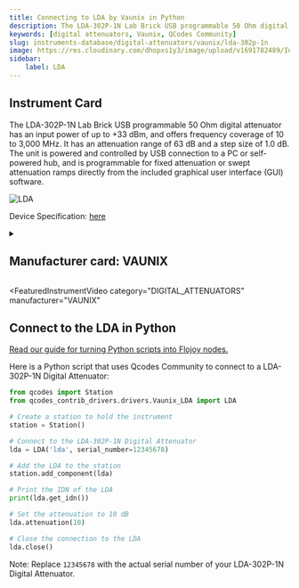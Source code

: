 ```yaml
---
title: Connecting to LDA by Vaunix in Python
description: The LDA-302P-1N Lab Brick USB programmable 50 Ohm digital attenuator has an input power of up to +33 dBm, and offers frequency coverage of 10 to 3,000 MHz. It has an attenuation range of 63 dB and a step size of 1.0 dB. The unit is powered and controlled by USB connection to a PC or self-powered hub, and is programmable for fixed attenuation or swept attenuation ramps directly from the included graphical user interface (GUI) software.
keywords: [digital attenuators, Vaunix, QCodes Community] 
slug: instruments-database/digital-attenuators/vaunix/lda-302p-1n 
image: https://res.cloudinary.com/dhopxs1y3/image/upload/v1691782489/Instruments/Digital%20Attenuator/LDA-302P-1N/LDA-302P-1N.png
sidebar:
    label: LDA 
---
```



## Instrument Card

The LDA-302P-1N Lab Brick USB programmable 50 Ohm digital attenuator has an input power of up to +33 dBm, and offers frequency coverage of 10 to 3,000 MHz. It has an attenuation range of 63 dB and a step size of 1.0 dB. The unit is powered and controlled by USB connection to a PC or self-powered hub, and is programmable for fixed attenuation or swept attenuation ramps directly from the included graphical user interface (GUI) software.

![LDA](https://res.cloudinary.com/dhopxs1y3/image/upload/v1691782489/Instruments/Digital%20Attenuator/LDA-302P-1N/LDA-302P-1N.png)

Device Specification: [here](https://vaunix.com/resources/digital%20attenuators-datasheet.pdf)

<details style={{ marginTop: "15px"}}>
<summary><h2 style={{display:'inline'}}>Manufacturer card: VAUNIX</h2></summary>

![VAUNIX](https://res.cloudinary.com/dhopxs1y3/image/upload/v1692125985/Instruments/Vendor%20Logos/Vaunix.png)

Vaunix Technology Corp. designs, manufactures, and services RF and microwave test equipment and digital radio communications products. Utilizing our deep RF and software engineering expertise, rooted in microwave radio and wireless equipment repair and testing, Vaunix developed the Lab Brick® family of electronic test products, which set a new standard for cost, size, and simplicity of wireless testing devices. Powered by a USB connection and controlled by easy-to-use, graphical-user-interface (GUI) software, Lab Bricks have been designed to meet the needs of wireless engineers and technicians who want to create flexible, customized system solutions either in the lab or in the field. We 've expanded our Lab Brick® family of electronic test products to include Attenuator Matrix solutions that double as Wireless [Handover Test Systems](https://vaunix.com/handover-test-systems/) to give our test technicians and product engineers the advanced capability to solve unique wireless _handover _testing challenges and bring affordability, functionality, reliability and simplicity to the microwave test bench.

- Headquarters: USA
- Yearly Revenue (millions, USD): 5
- Vendor Website: [here](https://vaunix.com/)

</details>


<FeaturedInstrumentVideo
  category="DIGITAL_ATTENUATORS"
  manufacturer="VAUNIX"
></FeaturedInstrumentVideo>

## Connect to the LDA in Python

[Read our guide for turning Python scripts into Flojoy nodes.](https://docs.flojoy.ai/contribution/blocks/custom-flojoy-block/)


<Tabs>

<TabItem value="Flojoy" label="Flojoy" className="flojoy-instrument-tabs">

<NodeCardCollection category='DIGITAL_ATTENUATORS' manufacturer='VAUNIX'></NodeCardCollection>

</TabItem>
<TabItem value="QCodes Community" label="QCodes Community">

Here is a Python script that uses Qcodes Community to connect to a LDA-302P-1N Digital Attenuator:

```python
from qcodes import Station
from qcodes_contrib_drivers.drivers.Vaunix_LDA import LDA

# Create a station to hold the instrument
station = Station()

# Connect to the LDA-302P-1N Digital Attenuator
lda = LDA('lda', serial_number=12345678)

# Add the LDA to the station
station.add_component(lda)

# Print the IDN of the LDA
print(lda.get_idn())

# Set the attenuation to 10 dB
lda.attenuation(10)

# Close the connection to the LDA
lda.close()
```

Note: Replace `12345678` with the actual serial number of your LDA-302P-1N Digital Attenuator.

</TabItem>
</Tabs>
